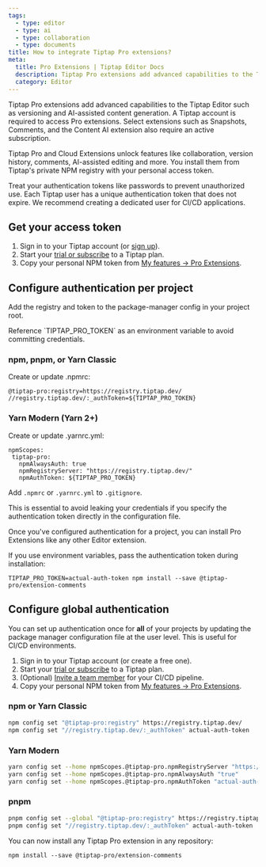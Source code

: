 ```yaml
---
tags:
  - type: editor
  - type: ai
  - type: collaboration
  - type: documents
title: How to integrate Tiptap Pro extensions?
meta:
  title: Pro Extensions | Tiptap Editor Docs
  description: Tiptap Pro extensions add advanced capabilities to the Tiptap Editor and are installed from the private Tiptap NPM registry.
  category: Editor
---
```



Tiptap Pro extensions add advanced capabilities to the Tiptap Editor such as versioning and AI-assisted content generation. A Tiptap account is required to access Pro extensions. Select extensions such as Snapshots, Comments, and the Content AI extension also require an active subscription.

Tiptap Pro and Cloud Extensions unlock features like collaboration, version history, comments, AI-assisted editing and more. You install them from Tiptap's private NPM registry with your personal access token.

<Callout title="Security warning" variant="warning">
  Treat your authentication tokens like passwords to prevent unauthorized use. Each Tiptap user has
  a unique authentication token that does not expire. We recommend creating a dedicated user for
  CI/CD applications.
</Callout>

## Get your access token

1. Sign in to your Tiptap account (or [sign up](https://cloud.tiptap.dev/register)).
2. Start your [trial or subscribe](https://cloud.tiptap.dev/v2/billing) to a Tiptap plan.
3. Copy your personal NPM token from [My features → Pro Extensions](https://cloud.tiptap.dev/v2/features/pro-extensions).

## Configure authentication per project

Add the registry and token to the package-manager config in your project root.

<Callout title="Tip" variant="info">
  Reference `TIPTAP_PRO_TOKEN` as an environment variable to avoid committing credentials.
</Callout>

### npm, pnpm, or Yarn Classic

Create or update .npmrc:

```
@tiptap-pro:registry=https://registry.tiptap.dev/
//registry.tiptap.dev/:_authToken=${TIPTAP_PRO_TOKEN}
```

### Yarn Modern (Yarn 2+)

Create or update .yarnrc.yml:

```
npmScopes:
 tiptap-pro:
   npmAlwaysAuth: true
   npmRegistryServer: "https://registry.tiptap.dev/"
   npmAuthToken: ${TIPTAP_PRO_TOKEN}
```

Add `.npmrc` or `.yarnrc.yml` to `.gitignore`.

<Callout title="Warning" variant="hint">
  This is essential to avoid leaking your credentials if you specify the authentication token
  directly in the configuration file.
</Callout>

Once you've configured authentication for a project, you can install Pro Extensions like any other Editor extension.

If you use environment variables, pass the authentication token during installation:

```
TIPTAP_PRO_TOKEN=actual-auth-token npm install --save @tiptap-pro/extension-comments
```

## Configure global authentication

You can set up authentication once for **all** of your projects by updating the package manager configuration file at the user level. This is useful for CI/CD environments.

1. Sign in to your Tiptap account (or create a free one).
2. Start your [trial or subscribe](https://cloud.tiptap.dev/v2/billing) to a Tiptap plan.
3. (Optional) [Invite a team member](https://cloud.tiptap.dev/v2/team/members) for your CI/CD pipeline.
4. Copy your personal NPM token from [My features → Pro Extensions](https://cloud.tiptap.dev/v2/features/pro-extensions).

### npm or Yarn Classic

```bash
npm config set "@tiptap-pro:registry" https://registry.tiptap.dev/
npm config set "//registry.tiptap.dev/:_authToken" actual-auth-token
```

### Yarn Modern

```bash
yarn config set --home npmScopes.@tiptap-pro.npmRegistryServer "https://registry.tiptap.dev/"
yarn config set --home npmScopes.@tiptap-pro.npmAlwaysAuth "true"
yarn config set --home npmScopes.@tiptap-pro.npmAuthToken "actual-auth-token"
```

### pnpm

```bash
pnpm config set --global "@tiptap-pro:registry" https://registry.tiptap.dev/
pnpm config set "//registry.tiptap.dev/:_authToken" actual-auth-token
```

You can now install any Tiptap Pro extension in any repository:

```
npm install --save @tiptap-pro/extension-comments
```
